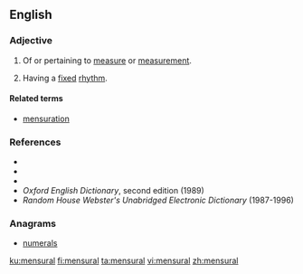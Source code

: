 ==English==

===Adjective===
{{en-adj|-}}

# Of or pertaining to [[measure]] or [[measurement]].
# {{context|music|lang=en}} Having a [[fixed]] [[rhythm]].

====Related terms====
* [[mensuration]]

===References===
* {{R:Webster 1828}}
* {{R:Dictionary.com}}
* {{R:Encarta|mensural}}
* ''Oxford English Dictionary'', second edition (1989)
* ''Random House Webster's Unabridged Electronic Dictionary'' (1987-1996)

===Anagrams===
* [[numerals#English|numerals]]

[[ku:mensural]]
[[fi:mensural]]
[[ta:mensural]]
[[vi:mensural]]
[[zh:mensural]]